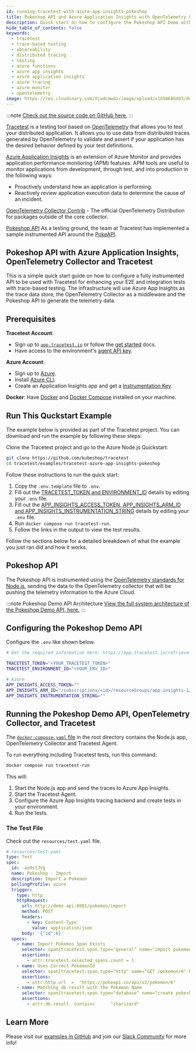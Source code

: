 ```yaml
---
id: running-tracetest-with-azure-app-insights-pokeshop
title: Pokeshop API and Azure Application Insights with OpenTelemetry Collector
description: Quick start on how to configure the Pokeshop API Demo with OpenTelemetry traces, Azure Application Insights as a trace data store, including the OpenTelemetry Collector, and Tracetest for enhancing your E2E and integration tests with trace-based testing.
hide_table_of_contents: false
keywords:
  - tracetest
  - trace-based testing
  - observability
  - distributed tracing
  - testing
  - azure functions
  - azure app insights
  - azure application insights
  - azure tracing
  - azure monitor
  - opentelemetry
image: https://res.cloudinary.com/djwdcmwdz/image/upload/v1698686403/docs/Blog_Thumbnail_14_rsvkmo.jpg
---
```


:::note
[Check out the source code on GitHub here.](https://github.com/kubeshop/tracetest/tree/main/examples/tracetest-azure-app-insights-pokeshop)
:::

[Tracetest](https://tracetest.io/) is a testing tool based on [OpenTelemetry](https://opentelemetry.io/) that allows you to test your distributed application. It allows you to use data from distributed traces generated by OpenTelemetry to validate and assert if your application has the desired behavior defined by your test definitions.

[Azure Application Insights](https://learn.microsoft.com/en-us/azure/azure-monitor/app/app-insights-overview) is an extension of Azure Monitor and provides application performance monitoring (APM) features. APM tools are useful to monitor applications from development, through test, and into production in the following ways:

- Proactively understand how an application is performing.
- Reactively review application execution data to determine the cause of an incident.

[OpenTelemetry Collector Contrib](https://github.com/open-telemetry/opentelemetry-collector-contrib) - The official OpenTelemetry Distribution for packages outside of the core collector.

[Pokeshop API](https://docs.tracetest.io/live-examples/pokeshop/overview) As a testing ground, the team at Tracetest has implemented a sample instrumented API around the [PokeAPI](https://pokeapi.co/).

## Pokeshop API with Azure Application Insights, OpenTelemetry Collector and Tracetest

This is a simple quick start guide on how to configure a fully instrumented API to be used with Tracetest for enhancing your E2E and integration tests with trace-based testing. The infrastructure will use Azure App Insights as the trace data store, the OpenTelemetry Collector as a middleware and the Pokeshop API to generate the telemetry data.

## Prerequisites

**Tracetest Account**:

- Sign up to [`app.tracetest.io`](https://app.tracetest.io) or follow the [get started](/getting-started/installation) docs.
- Have access to the environment's [agent API key](https://app.tracetest.io/retrieve-token).

**Azure Account**:

- Sign up to [Azure](https://azure.microsoft.com/en-us).
- Install [Azure CLI](https://learn.microsoft.com/en-us/cli/azure/install-azure-cli).
- Create an Application Insights app and get a [Instrumentation Key](https://learn.microsoft.com/en-us/azure/bot-service/bot-service-resources-app-insights-keys?view=azure-bot-service-4.0).

**Docker**: Have [Docker](https://docs.docker.com/get-docker/) and [Docker Compose](https://docs.docker.com/compose/install/) installed on your machine.

## Run This Quckstart Example

The example below is provided as part of the Tracetest project. You can download and run the example by following these steps:

Clone the Tracetest project and go to the Azure Node.js Quickstart:

```bash
git clone https://github.com/kubeshop/tracetest
cd tracetest/examples/tracetest-azure-app-insights-pokeshop
```

Follow these instructions to run the quick start:

1. Copy the `.env.template` file to `.env`.
2. Fill out the [TRACETEST_TOKEN and ENVIRONMENT_ID](https://app.tracetest.io/retrieve-token) details by editing your `.env` file.
3. Fill out the [APP_INSIGHTS_ACCESS_TOKEN, APP_INSIGHTS_ARM_ID and APP_INSIGHTS_INSTRUMENTATION_STRING](https://learn.microsoft.com/en-us/azure/azure-monitor/app/sdk-connection-string?tabs=dotnet5#find-your-connection-string) details by editing your `.env` file.
4. Run `docker compose run tracetest-run`.
5. Follow the links in the output to view the test results.

Follow the sections below for a detailed breakdown of what the example you just ran did and how it works.

## Pokeshop API

The Pokeshop API is instrumented using the [OpenTelemetry standards for Node.js](https://opentelemetry.io/docs/instrumentation/js/getting-started/nodejs/), sending the data to the OpenTelemetry collector that will be pushing the telemetry information to the Azure Cloud.

:::note Pokeshop Demo API Architecture
[View the full system architecture of the Pokeshop Demo API, here.](/live-examples/pokeshop/overview)
:::

## Configuring the Pokeshop Demo API

Configure the `.env` like shown below.

```bash
# Get the required information here: https://app.tracetest.io/retrieve-token

TRACETEST_TOKEN="<YOUR_TRACETEST_TOKEN>"
TRACETEST_ENVIRONMENT_ID="<YOUR_ENV_ID>"

# Azure
APP_INSIGHTS_ACCESS_TOKEN=""
APP_INSIGHTS_ARM_ID="/subscriptions/<id>/resourceGroups/app-insights-1/providers/microsoft.insights/components/<name>"
APP_INSIGHTS_INSTRUMENTATION_STRING=""
```

## Running the Pokeshop Demo API, OpenTelemetry Collector, and Tracetest

The [`docker-compose.yaml` file](https://github.com/kubeshop/tracetest/blob/main/examples/tracetest-azure-app-insights-pokeshop/docker-compose.yaml) in the root directory contains the Node.js app, OpenTelemetry Collector and Tracetest Agent.

To run everything including Tracetest tests, run this command:

```bash
docker compose run tracetest-run
```

This will:
1. Start the Node.js app and send the traces to Azure App Insights.
2. Start the Tracetest Agent.
3. Configure the Azure App Insights tracing backend and create tests in your environment.
4. Run the tests.

### The Test File

Check out the `resources/test.yaml` file.

```yaml
# resources/test.yaml
type: Test
spec:
  id: -ao9stJVg
  name: Pokeshop - Import
  description: Import a Pokemon
  pollingProfile: azure
  trigger:
    type: http
    httpRequest:
      url: http://demo-api:8081/pokemon/import
      method: POST
      headers:
        - key: Content-Type
          value: application/json
      body: '{"id":6}'
  specs:
    - name: Import Pokemon Span Exists
      selector: span[tracetest.span.type="general" name="import pokemon"]
      assertions:
        - attr:tracetest.selected_spans.count = 1
    - name: Uses Correct PokemonId
      selector: span[tracetest.span.type="http" name="GET /pokemon/6" http.method="GET"]
      assertions:
        - attr:http.url  =  "https://pokeapi.co/api/v2/pokemon/6"
    - name: Matching db result with the Pokemon Name
      selector: span[tracetest.span.type="database" name="create pokeshop.pokemon"]:first
      assertions:
        - attr:db.result  contains      "charizard"
```

## Learn More

Please visit our [examples in GitHub](https://github.com/kubeshop/tracetest/tree/main/examples) and join our [Slack Community](https://dub.sh/tracetest-community) for more info!
